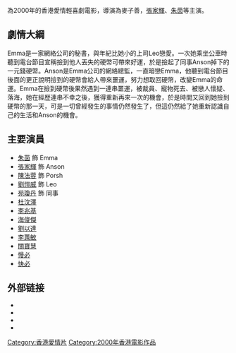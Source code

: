 {{Infobox Film
| name = 緣分有{{lang|en|Take 2}}
| original_name = ''{{lang|en|Love Correction}}''
| cn_name = 
| hk_name = 
| tw_name = 
| image = 
| caption = 
| director = [[麥子善|麥子善]]
| producer = [[李兆基|李兆基]]
| producer_2 = 江愛玲、王慶勤
| production_supervisor = 劉寶賢
| writer = [[許莎朗|許莎朗]]
| starring = [[張家輝|張家輝]]<br />[[朱茵|朱茵]]<br />[[陳法蓉|陳法蓉]]<br />[[劉愷威|劉愷威]]
| music = 羅堅
| cinematography = 高照林 
| editing = 潘雄
| rate = {{HK}}：II B
| production_company = [[寰宇娛樂有限公司|寰宇娛樂有限公司]]<br />[[風雲娛樂事業有限公司|風雲娛樂事業有限公司]](摄制)  
| distributor = [[寰宇發行有限事業公司|寰宇發行有限事業公司]]
| released = {{Flag|HK}}　{{film date|2000|10|21}}
| runtime = 98 分钟
| country = {{香港電影產地}}
| language = 粵語
| gross  = 
| budget = 
| preceded_by = 
| followed_by = 
| amg_id = 
| imdb_id = tt0348476
}}

{{engname|《緣份有Take 2》|''Love Correction''}}為2000年的香港愛情輕喜劇電影，導演為麥子善，[[張家輝|張家輝]]、[[朱茵|朱茵]]等主演。

== 劇情大綱 ==
Emma是一家網絡公司的秘書，與年紀比她小的上司Leo戀愛。一次她乘坐公車時聽到電台節目宣稱撿到他人丟失的硬幣可帶來好運，於是撿起了同事Anson掉下的一元錢硬幣。Anson是Emma公司的網絡總監，一直暗戀Emma，他聽到電台節目後面的更正說明撿到的硬幣會給人帶來噩運，努力想取回硬幣，改變Emma的命運。Emma在撿到硬幣後果然遇到一連串噩運，被裁員、寵物死去、被戀人懷疑、落海，她在經歷連串不幸之後，獲得重新再來一次的機會，於是時間又回到她撿到硬幣的那一天，可是一切曾經發生的事情仍然發生了，但這仍然給了她重新認識自己的生活和Anson的機會。

== 主要演員 ==
* [[朱茵|朱茵]] 飾 Emma
* [[張家輝|張家輝]] 飾 Anson
* [[陳法蓉|陳法蓉]] 飾 Porsh
* [[劉愷威|劉愷威]] 飾 Leo
* [[苑瓊丹|苑瓊丹]] 飾 同事
* [[杜汶澤|杜汶澤]]
* [[李兆基_(演員)|李兆基]]
* [[海俊傑|海俊傑]]
* [[劉以達|劉以達]]
* [[李蕙敏|李蕙敏]]
* [[關寶慧|關寶慧]]
* [[慢必|慢必]]
* [[快必|快必]]

==外部链接==
*{{hkmdb title|8835}}
*{{douban}}
*{{Mtime|13425}}
*{{imdb title|0348476}}

{{張家輝}}
[[Category:香港愛情片|Category:香港愛情片]]
[[Category:2000年香港電影作品|Category:2000年香港電影作品]]